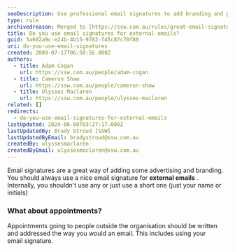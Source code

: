 ```yaml
---
seoDescription: Use professional email signatures to add branding and professionalism to your external communications.
type: rule
archivedreason: Merged to [https://ssw.com.au/rules/great-email-signatures](/rules/great-email-signatures)
title: Do you use email signatures for external emails?
guid: 5a602a9c-e24b-4b15-9782-f45c87c70f80
uri: do-you-use-email-signatures
created: 2009-07-17T06:50:56.000Z
authors:
  - title: Adam Cogan
    url: https://ssw.com.au/people/adam-cogan
  - title: Cameron Shaw
    url: https://ssw.com.au/people/cameron-shaw
  - title: Ulysses Maclaren
    url: https://ssw.com.au/people/ulysses-maclaren
related: []
redirects:
  - do-you-use-email-signatures-for-external-emails
lastUpdated: 2024-06-08T03:27:17.000Z
lastUpdatedBy: Brady Stroud [SSW]
lastUpdatedByEmail: bradystroud@ssw.com.au
createdBy: ulyssesmaclaren
createdByEmail: ulyssesmaclaren@ssw.com.au
---
```


Email signatures are a great way of adding some advertising and branding. You should always use a nice email signature for **external emails** .
Internally, you shouldn't use any or just use a short one (just your name or initials)
### What about appointments?

Appointments going to people outside the organisation should be written and addressed the way you would an email. This includes using your email signature.
